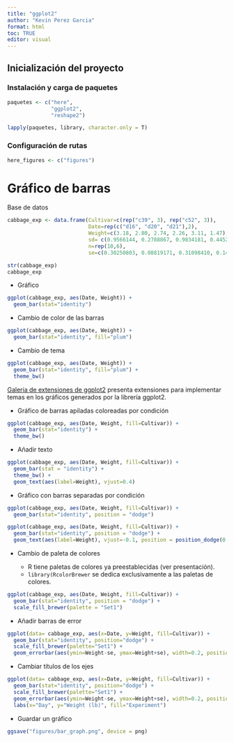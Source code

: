 ```yaml
---
title: "ggplot2"
author: "Kevin Perez Garcia"
format: html
toc: TRUE
editor: visual
---
```


## Inicialización del proyecto

### Instalación y carga de paquetes

```r
paquetes <- c("here",
              "ggplot2",
              "reshape2")

lapply(paquetes, library, character.only = T)
```

### Configuración de rutas

```r
here_figures <- c("figures")
```

# Gráfico de barras

Base de datos
```r
cabbage_exp <- data.frame(Cultivar=c(rep("c39", 3), rep("c52", 3)), 
                          Date=rep(c("d16", "d20", "d21"),2), 
                          Weight=c(3.18, 2.80, 2.74, 2.26, 3.11, 1.47), 
                          sd= c(0.9566144, 0.2788867, 0.9834181, 0.4452215, 0.7908505, 0.2110819), 
                          n=rep(10,6), 
                          se=c(0.30250803, 0.08819171, 0.31098410, 0.14079141, 0.25008887, 0.06674995))
```

```r
str(cabbage_exp)
cabbage_exp
```
* Gráfico
```r
ggplot(cabbage_exp, aes(Date, Weight)) +
  geom_bar(stat="identity")
```

* Cambio de color de las barras
```r
ggplot(cabbage_exp, aes(Date, Weight)) +
  geom_bar(stat="identity", fill="plum")
```
* Cambio de tema
```r
ggplot(cabbage_exp, aes(Date, Weight)) +
  geom_bar(stat="identity", fill="plum") +
  theme_bw()
```
:::{.callout-note}
[Galeria de extensiones de ggplot2](https://exts.ggplot2.tidyverse.org/gallery/) presenta extensiones para implementar temas en los gráficos generados por la librería ggplot2.
:::

* Gráfico de barras apiladas coloreadas por condición
```r
ggplot(cabbage_exp, aes(Date, Weight, fill=Cultivar)) +
  geom_bar(stat="identity") +
  theme_bw()
```
* Añadir texto
```r
ggplot(cabbage_exp, aes(Date, Weight, fill=Cultivar)) +
  geom_bar(stat = "identity") +
  theme_bw() +
  geom_text(aes(label=Weight), vjust=0.4)
```
* Gráfico con barras separadas por condición
```r
ggplot(cabbage_exp, aes(Date, Weight, fill=Cultivar)) +
  geom_bar(stat="identity", position = "dodge")
```

```r
ggplot(cabbage_exp, aes(Date, Weight, fill=Cultivar)) +
  geom_bar(stat="identity", position = "dodge") +
  geom_text(aes(label=Weight), vjust=-0.1, position = position_dodge(0.9), size=3, colour="red")
```
* Cambio de paleta de colores

  + R tiene paletas de colores ya preestablecidas (ver presentación).
  + `library(RcolorBrewer` se dedica exclusivamente a las paletas de colores.
  
```r
ggplot(cabbage_exp, aes(Date, Weight, fill=Cultivar)) +
  geom_bar(stat="identity", position = "dodge") +
  scale_fill_brewer(palette = "Set1")
```
* Añadir barras de error
```r
ggplot(data= cabbage_exp, aes(x=Date, y=Weight, fill=Cultivar)) + 
  geom_bar(stat="identity", position="dodge") +
  scale_fill_brewer(palette="Set1") +
  geom_errorbar(aes(ymin=Weight-se, ymax=Weight+se), width=0.2, position=position_dodge(0.9))
```
* Cambiar títulos de los ejes
```r
ggplot(data= cabbage_exp, aes(x=Date, y=Weight, fill=Cultivar)) + 
  geom_bar(stat="identity", position="dodge") +
  scale_fill_brewer(palette="Set1") +
  geom_errorbar(aes(ymin=Weight-se, ymax=Weight+se), width=0.2, position=position_dodge(0.9)) +
  labs(x="Day", y="Weight (lb)", fill="Experiment")
```
* Guardar un gráfico
```r
ggsave("figures/bar_graph.png", device = png)
```



